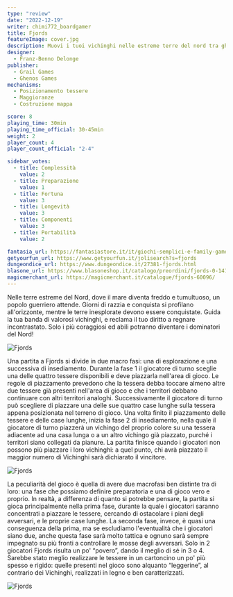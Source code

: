 ```yaml
---
type: "review"
date: "2022-12-19"
writer: chimi772_boardgamer
title: Fjords
featureImage: cover.jpg
description: Muovi i tuoi vichinghi nelle estreme terre del nord tra ghiacci, scogliere e montagne imperiose
designer:
  - Franz-Benno Delonge
publisher:
  - Grail Games
  - Ghenos Games
mechanisms:
  - Posizionamento tessere
  - Maggioranze
  - Costruzione mappa

score: 8
playing_time: 30min
playing_time_official: 30-45min
weight: 2
player_count: 4
player_count_official: "2-4"

sidebar_votes:
  - title: Complessità
    value: 2
  - title: Preparazione
    value: 1
  - title: Fortuna
    value: 3
  - title: Longevità
    value: 3
  - title: Componenti
    value: 3
  - title: Portabilità
    value: 2

fantasia_url: https://fantasiastore.it/it/giochi-semplici-e-family-games/15164-fjords.html
getyourfun_url: https://www.getyourfun.it/jolisearch?s=fjords
dungeondice_url: https://www.dungeondice.it/27381-fjords.html
blasone_url: https://www.blasoneshop.it/catalogo/preordini/fjords-0-1414
magicmerchant_url: https://magicmerchant.it/catalogue/fjords-60096/
---
```


<Setting>

Nelle terre estreme del Nord, dove il mare diventa freddo e tumultuoso, un popolo guerriero attende. Giorni di razzia e conquista si profilano all'orizzonte, mentre le terre inesplorate devono essere conquistate. Guida la tua banda di valorosi vichinghi, e reclama il tuo diritto a regnare incontrastato. Solo i più coraggiosi ed abili potranno diventare i dominatori del Nord!

</Setting>

<img src="./game1.jpg" alt="Fjords" />

<Rules>

Una partita a Fjords si divide in due macro fasi: una di esplorazione e una successiva di insediamento. Durante la fase 1 il giocatore di turno sceglie una delle quattro tessere disponibili e deve piazzarla nell'area di gioco. Le regole di piazzamento prevedono che la tessera debba toccare almeno altre due tessere già presenti nell'area di gioco e che i territori debbano continuare con altri territori analoghi. Successivamente il giocatore di turno può scegliere di piazzare una delle sue quattro case lunghe sulla tessera appena posizionata nel terreno di gioco. Una volta finito il piazzamento delle tessere e delle case lunghe, inizia la fase 2 di insediamento, nella quale il giocatore di turno piazzerà un vichingo del proprio colore su una tessera adiacente ad una casa lunga o a un altro vichingo già piazzato, purché i territori siano collegati da pianure. La partita finisce quando i giocatori non possono più piazzare i loro vichinghi: a quel punto, chi avrà piazzato il maggior numero di Vichinghi sarà dichiarato il vincitore.

</Rules>

<img src="./game2.jpg" alt="Fjords" />

<Feedback>

La peculiarità del gioco è quella di avere due macrofasi ben distinte tra di loro: una fase che possiamo definire preparatoria e una di gioco vero e proprio. In realtà, a differenza di quanto si potrebbe pensare, la partita si gioca principalmente nella prima fase, durante la quale i giocatori saranno concentrati a piazzare le tessere, cercando di ostacolare i piani degli avversari, e le proprie case lunghe. La seconda fase, invece, è quasi una conseguenza della prima, ma se escludiamo l'eventualità che i giocatori siano due, anche questa fase sarà molto tattica e ognuno sarà sempre impegnato su più fronti a controllare le mosse degli avversari.
Solo in 2 giocatori Fjords risulta un po' “povero”, dando il meglio di sé in 3 o 4.
Sarebbe stato meglio realizzare le tessere in un cartoncino un po' più spesso e rigido: quelle presenti nel gioco sono alquanto “leggerine”, al contrario dei Vichinghi, realizzati in legno e ben caratterizzati.

</Feedback>

<img src="./game3.jpg" alt="Fjords" />
